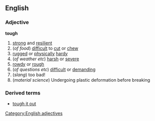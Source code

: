 ==English==
===Adjective===
'''tough'''
#[[strong]] and [[resilient]]
#(''of food'') [[difficult]] to [[cut]] or [[chew]]
#[[rugged]] or [[physically]] [[hardy]]
#(''of weather etc'') [[harsh]] or [[severe]]
#[[rowdy]] or [[rough]]
#(''of questions etc'') [[difficult]] or [[demanding]]
#(''slang'') too bad!
#(''material science'') Undergoing plastic deformation before breaking
===Derived terms===
*[[tough it out]]
[[Category:English adjectives]]